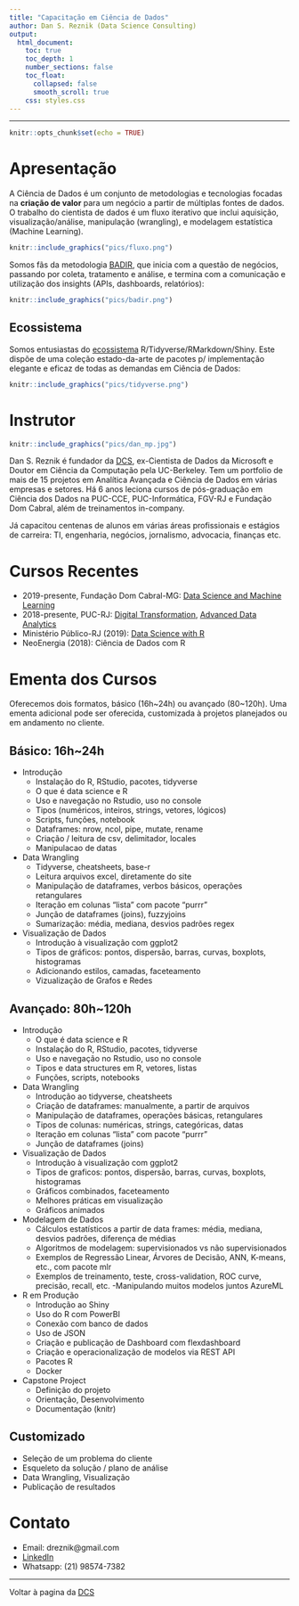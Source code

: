 ```yaml
---
title: "Capacitação em Ciência de Dados"
author: Dan S. Reznik (Data Science Consulting)
output:
  html_document:
    toc: true
    toc_depth: 1
    number_sections: false
    toc_float:
      collapsed: false
      smooth_scroll: true
    css: styles.css
--- 
```

***
```r
knitr::opts_chunk$set(echo = TRUE)
```

# Apresentação

A Ciência de Dados é um conjunto de metodologias e tecnologias focadas na **criação de valor** para um negócio a partir de múltiplas fontes de dados. O trabalho do cientista de dados é um fluxo iterativo que inclui aquisição, visualização/análise, manipulação (wrangling), e modelagem estatística (Machine Learning).

```r
knitr::include_graphics("pics/fluxo.png")
```

Somos fãs da metodologia [BADIR](https://aryng.com/aryng_BADIR_advantage), que inicia com a questão de negócios, passando por coleta, tratamento e análise, e termina com a comunicação e utilização dos insights (APIs, dashboards, relatórios):

```r
knitr::include_graphics("pics/badir.png")
```

## Ecossistema

Somos entusiastas do [ecossistema](https://www.tidyverse.org/) R/Tidyverse/RMarkdown/Shiny. Este dispõe de uma coleção estado-da-arte de pacotes p/ implementação elegante e eficaz de todas as demandas em Ciência de Dados:

```r
knitr::include_graphics("pics/tidyverse.png")
```

# Instrutor

```r
knitr::include_graphics("pics/dan_mp.jpg")
```

Dan S. Reznik é fundador da [DCS](index.html), ex-Cientista de Dados da Microsoft e Doutor em Ciência da Computação pela UC-Berkeley. Tem um portfolio de mais de 15 projetos em Analítica Avançada e Ciência de Dados em várias empresas e setores. Há 6 anos leciona cursos de pós-graduação em Ciência dos Dados na PUC-CCE, PUC-Informática, FGV-RJ e Fundação Dom Cabral, além de treinamentos in-company.

Já capacitou centenas de alunos em várias áreas profissionais e estágios de carreira: TI, engenharia, negócios, jornalismo, advocacia, finanças etc.

# Cursos Recentes

- 2019-presente, Fundação Dom Cabral-MG: [Data Science and Machine Learning](docs/fdc_slides.pdf)
- 2018-presente, PUC-RJ: [Digital Transformation](http://ecoa.usuarios.rdc.puc-rio.br/mdt/), [Advanced Data Analytics](http://www.cce.puc-rio.br/sitecce/website/website.dll/folder?nCurso=data-analytics:-mining,-predictive,-text-(e)-big-data-analytics)
- Ministério Público-RJ (2019): [Data Science with R](https://dan-reznik.github.io/MPRJ-Main/)
- NeoEnergia (2018): Ciência de Dados com R

# Ementa dos Cursos {.tabset .tabset-fade .tabset-pills}

Oferecemos dois formatos, básico (16h~24h) ou avançado (80~120h). Uma ementa adicional pode ser oferecida, customizada à projetos planejados ou em andamento no cliente.

## Básico: 16h~24h

- Introdução
  - Instalação do R, RStudio, pacotes, tidyverse
  - O que é data science e R
  - Uso e navegação no Rstudio, uso no console
  - Tipos (numéricos, inteiros, strings, vetores, lógicos)
  - Scripts, funções, notebook
  - Dataframes: nrow, ncol, pipe, mutate, rename
  - Criação / leitura de csv, delimitador, locales
  - Manipulacao de datas

- Data Wrangling
  - Tidyverse, cheatsheets, base-r
  - Leitura arquivos excel, diretamente do site
  - Manipulação de dataframes, verbos básicos, operações retangulares
  - Iteração em colunas "lista" com pacote "purrr"
  - Junção de dataframes (joins), fuzzyjoins
  - Sumarização: média, mediana, desvios padrões
regex

- Visualização de Dados
  - Introdução à visualização com ggplot2
  - Tipos de gráficos: pontos, dispersão, barras, curvas, boxplots, histogramas
  - Adicionando estilos, camadas, faceteamento
  - Vizualização de Grafos e Redes
  
## Avançado: 80h~120h

- Introdução
  - O que é data science e R
  - Instalação do R, RStudio, pacotes, tidyverse
  - Uso e navegação no Rstudio, uso no console
  - Tipos e data structures em R, vetores, listas
  - Funções, scripts, notebooks

- Data Wrangling
  - Introdução ao tidyverse, cheatsheets
  - Criação de dataframes: manualmente, a partir de arquivos
  - Manipulação de dataframes, operações básicas, retangulares
  - Tipos de colunas: numéricas, strings, categóricas, datas
  - Iteração em colunas "lista" com pacote "purrr"
  - Junção de dataframes (joins)
  
- Visualização de Dados
  - Introdução à visualização com ggplot2
  - Tipos de graficos: pontos, dispersão, barras, curvas, boxplots, histogramas
  - Gráficos combinados, faceteamento
  - Melhores práticas em visualização
  - Gráficos animados
  
- Modelagem de Dados
  - Cálculos estatísticos a partir de data frames: média, mediana, desvios padrões, diferença de médias
  - Algoritmos de modelagem: supervisionados vs não supervisionados
  - Exemplos de Regressão Linear, Árvores de Decisão, ANN, K-means, etc., com pacote mlr
  - Exemplos de treinamento, teste, cross-validation, ROC curve, precisão, recall, etc.
  -Manipulando muitos modelos juntos
AzureML

- R em Produção
  - Introdução ao Shiny
  - Uso do R com PowerBI
  - Conexão com banco de dados
  - Uso de JSON
  - Criação e publicação de Dashboard com flexdashboard
  - Criação e operacionalização de modelos via REST API
  - Pacotes R
  - Docker
  
- Capstone Project
  - Definição do projeto
  - Orientação, Desenvolvimento
  - Documentação (knitr)
  
## Customizado

- Seleção de um problema do cliente
- Esqueleto da solução / plano de análise
- Data Wrangling, Visualização
- Publicação de resultados

# Contato

- Email: dreznik@gmail.com
- [LinkedIn](https://www.linkedin.com/in/dan-s-reznik-phd-bb49133/)  
- Whatsapp: (21) 98574-7382

***

Voltar à pagina da [DCS](index.html)